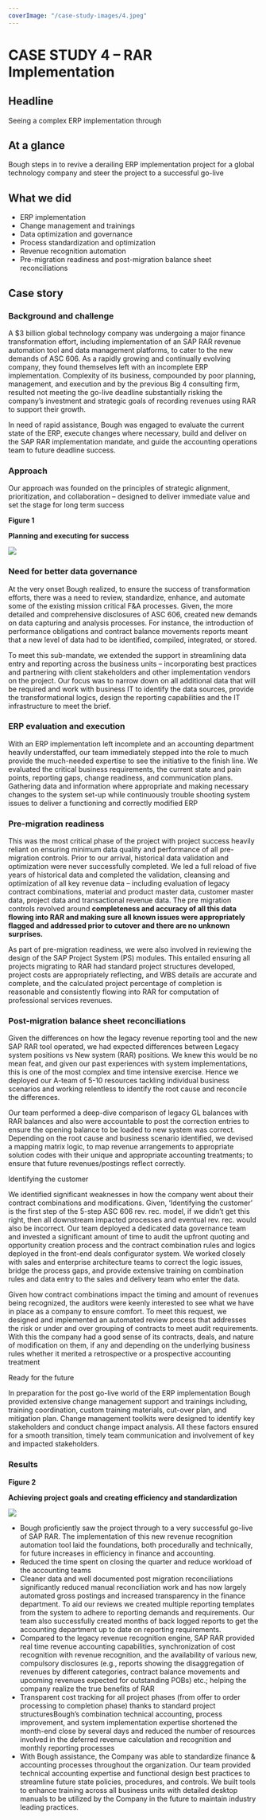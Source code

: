 ```yaml
---
coverImage: "/case-study-images/4.jpeg"
---
```

# **CASE STUDY 4 – RAR Implementation**

## Headline

Seeing a complex ERP implementation through

## At a glance

Bough steps in to revive a derailing ERP implementation project for a global technology company and steer the project to a successful go-live

## What we did

* ERP implementation
* Change management and trainings
* Data optimization and governance
* Process standardization and optimization
* Revenue recognition automation
* Pre-migration readiness and post-migration balance sheet reconciliations

## Case story

### Background and challenge

A $3 billion global technology company was undergoing a major finance transformation effort, including implementation of an SAP RAR revenue automation tool and data management platforms, to cater to the new demands of ASC 606. As a rapidly growing and continually evolving company, they found themselves left with an incomplete ERP implementation. Complexity of its business, compounded by poor planning, management, and execution and by the previous Big 4 consulting firm, resulted not meeting the go-live deadline substantially risking the company’s investment and strategic goals of recording revenues using RAR to support their growth.

In need of rapid assistance, Bough was engaged to evaluate the current state of the ERP, execute changes where necessary, build and deliver on the SAP RAR implementation mandate, and guide the accounting operations team to future deadline success.

### Approach

Our approach was founded on the principles of strategic alignment, prioritization, and collaboration – designed to deliver immediate value and set the stage for long term success

**Figure 1**

**Planning and executing for success**

![](/content/case-studies/images/CS4/0.jpg)

### Need for better data governance

At the very onset Bough realized, to ensure the success of transformation efforts, there was a need to review, standardize, enhance, and automate some of the existing mission critical F&A processes. Given, the more detailed and comprehensive disclosures of ASC 606, created new demands on data capturing and analysis processes. For instance, the introduction of performance obligations and contract balance movements reports meant that a new level of data had to be identified, compiled, integrated, or stored.

To meet this sub-mandate, we extended the support in streamlining data entry and reporting across the business units – incorporating best practices and partnering with client stakeholders and other implementation vendors on the project. Our focus was to narrow down on all additional data that will be required and work with business IT to identify the data sources, provide the transformational logics, design the reporting capabilities and the IT infrastructure to meet the brief.

### ERP evaluation and execution

With an ERP implementation left incomplete and an accounting department heavily understaffed, our team immediately stepped into the role to much provide the much-needed expertise to see the initiative to the finish line. We evaluated the critical business requirements, the current state and pain points, reporting gaps, change readiness, and communication plans. Gathering data and information where appropriate and making necessary changes to the system set-up while continuously trouble shooting system issues to deliver a functioning and correctly modified ERP

### Pre-migration readiness

This was the most critical phase of the project with project success heavily reliant on ensuring minimum data quality and performance of all pre-migration controls. Prior to our arrival, historical data validation and optimization were never successfully completed. We led a full reload of five years of historical data and completed the validation, cleansing and optimization of all key revenue data – including evaluation of legacy contract combinations, material and product master data, customer master data, project data and transactional revenue data. The pre migration controls revolved around **completeness and accuracy of all this data flowing into RAR and making sure all known issues were appropriately flagged and addressed prior to cutover and there are no unknown surprises.**

As part of pre-migration readiness, we were also involved in reviewing the design of the SAP Project System (PS) modules. This entailed ensuring all projects migrating to RAR had standard project structures developed, project costs are appropriately reflecting, and WBS details are accurate and complete, and the calculated project percentage of completion is reasonable and consistently flowing into RAR for computation of professional services revenues.

### Post-migration balance sheet reconciliations

Given the differences on how the legacy revenue reporting tool and the new SAP RAR tool operated, we had expected differences between Legacy system positions vs New system (RAR) positions. We knew this would be no mean feat, and given our past experiences with system implementations, this is one of the most complex and time intensive exercise. Hence we deployed our A-team of 5-10 resources tackling individual business scenarios and working relentless to identify the root cause and reconcile the differences.

Our team performed a deep-dive comparison of legacy GL balances with RAR balances and also were accountable to post the correction entries to ensure the opening balance to be loaded to new system was correct. Depending on the root cause and business scenario identified, we devised a mapping matrix logic, to map revenue arrangements to appropriate solution codes with their unique and appropriate accounting treatments; to ensure that future revenues/postings reflect correctly.

Identifying the customer

We identified significant weaknesses in how the company went about their contract combinations and modifications. Given, ‘Identifying the customer’ is the first step of the 5-step ASC 606 rev. rec. model, if we didn’t get this right, then all downstream impacted processes and eventual rev. rec. would also be incorrect. Our team deployed a dedicated data governance team and invested a significant amount of time to audit the upfront quoting and opportunity creation process and the contract combination rules and logics deployed in the front-end deals configurator system. We worked closely with sales and enterprise architecture teams to correct the logic issues, bridge the process gaps, and provide extensive training on combination rules and data entry to the sales and delivery team who enter the data.

Given how contract combinations impact the timing and amount of revenues being recognized, the auditors were keenly interested to see what we have in place as a company to ensure comfort. To meet this request, we designed and implemented an automated review process that addresses the risk or under and over grouping of contracts to meet audit requirements. With this the company had a good sense of its contracts, deals, and nature of modification on them, if any and depending on the underlying business rules whether it merited a retrospective or a prospective accounting treatment

Ready for the future

In preparation for the post go-live world of the ERP implementation Bough provided extensive change management support and trainings including, training coordination, custom training materials, cut-over plan, and mitigation plan. Change management toolkits were designed to identify key stakeholders and conduct change impact analysis. All these factors ensured for a smooth transition, timely team communication and involvement of key and impacted stakeholders.

### Results

**Figure 2**

**Achieving project goals and creating efficiency and standardization**

**![](/content/case-studies/images/CS4/1.jpg)**

* Bough proficiently saw the project through to a very successful go-live of SAP RAR. The implementation of this new revenue recognition automation tool laid the foundations, both procedurally and technically, for future increases in efficiency in finance and accounting.
* Reduced the time spent on closing the quarter and reduce workload of the accounting teams
* Cleaner data and well documented post migration reconciliations significantly reduced manual reconciliation work and has now largely automated gross postings and increased transparency in the finance department. To aid our reviews we created multiple reporting templates from the system to adhere to reporting demands and requirements. Our team also successfully created months of back logged reports to get the accounting department up to date on reporting requirements.
* Compared to the legacy revenue recognition engine, SAP RAR provided real time revenue accounting capabilities, synchronization of cost recognition with revenue recognition, and the availability of various new, compulsory disclosures (e.g., reports showing the disaggregation of revenues by different categories, contract balance movements and upcoming revenues expected for outstanding POBs) etc.; helping the company realize the true benefits of RAR
* Transparent cost tracking for all project phases (from offer to order processing to completion phase) thanks to standard project structuresBough’s combination technical accounting, process improvement, and system implementation expertise shortened the month-end close by several days and reduced the number of resources involved in the deferred revenue calculation and recognition and monthly reporting processes
* With Bough assistance, the Company was able to standardize finance & accounting processes throughout the organization. Our team provided technical accounting expertise and functional design best practices to streamline future state policies, procedures, and controls. We built tools to enhance training across all business units with detailed desktop manuals to be utilized by the Company in the future to maintain industry leading practices.

